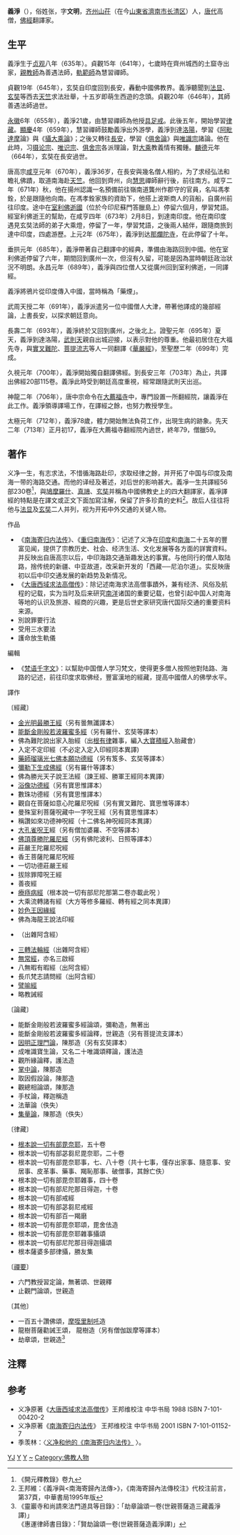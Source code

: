 {{noteTA
|1=zh-hans:义净; zh-hant:義淨;
}}
{{Infobox_ Buddhist
| name = 義淨
| image = Yi_Jing.JPG
| imagesize =
| caption = 
| birth_date =唐太宗貞觀九年 (635年)
| birth_place = 
| birth_name = 张文明
| death_date = 唐玄宗先天二年(713年)
| death_place =大薦福寺翻經院
| residence =
| prizes =
| citizenship =
| nationality = 
| known_for = 
| school =
| callsign  = 
| title= 
| deity =
| education = 
| work_institution = 大薦福寺
| advisor = 慧習禪師
| students = 
| publication =
| publication_translate = 
| incarnation_from =
| reincarnation_to = 
| successor=
| footnotes =
}}
{{佛教}}
'''義淨'''（{{bd|635年||713年||}}），俗姓张，字'''文明'''，[[齐州_(北魏)|齐州]][[山茌县|山茌]]（在今[[山東省|山東省]][[濟南市|濟南市]][[长清区|长清区]]）人，[[唐代|唐代]]高僧，[[佛經|佛經]]翻譯家。

==生平==

義淨生于[[貞觀_(唐朝)|贞观]]八年（635年）。貞觀15年（641年），七歲時在齊州城西的土窟寺出家，[[親教師|親教師]]為善遇法師，[[軌範師|軌範師]]為慧習禪師。

貞觀19年（645年），玄奘自印度回到長安，轟動中國佛教界。義淨聽聞到[[法显|法显]]、[[玄奘|玄奘]]等西去[[天竺|天竺]]求法壯舉，十五岁即萌生西遊的念頭。貞觀20年（646年），其師善遇法師過世。

[[永徽|永徽]]6年（655年），義淨21歲，由慧習禪師為他授[[具足戒|具足戒]]。此後五年，開始學習[[律藏|律藏]]。[[顯慶|顯慶]]4年（659年），慧習禪師鼓勵義淨出外游學，義淨到達[[洛陽|洛陽]]，學習《[[阿毗達摩|阿毗達摩]]論》與《[[攝大乘論|攝大乘論]]》；之後又轉往[[長安|長安]]，學習《[[俱舍論|俱舍論]]》與[[唯識宗|唯識宗]]諸論。他在此時，习[[摄论宗|摄论宗]]、[[唯识宗|唯识宗]]、[[俱舍宗|俱舍宗]]各派理論，對[[大乘|大乘]]教義情有獨鍾。[[麟德|麟德]]元年（664年），玄奘在長安過世。

唐高宗[[咸亨|咸亨]]元年（670年），義淨36岁，在長安與幾名僧人相約，为了求经弘法和瞻礼佛蹟，取道南海赴[[天竺|天竺]]。他回到齊州，向[[慧思|慧思]]禪師辭行後，前往南方。咸亨二年（671年）秋，他在揚州認識一名預備前往嶺南道龔州作郡守的官員，名叫馮孝銓，於是跟隨他向南。在馮孝銓家族的資助下，他搭上波斯商人的貨船，自廣州前往印度。途中在[[室利佛逝|室利佛逝國]]（位於今印尼蘇門答臘島上）停留六個月，學習梵語。經室利佛逝王的幫助，在咸亨四年（673年）2月8日，到達南印度。他在南印度遇見玄奘法師的弟子大乘燈，停留了一年，學習梵語，之後兩人結伴，跟隨商旅到達中印度，四處游歷。上元2年（675年），義淨到达[[那爛陀寺|那爛陀寺]]，在此停留了十年。

垂拱元年（685年），義淨帶著自己翻譯中的經典，準備由海路回到中國。他在室利佛逝停留了六年，期間回到廣州一次，但沒有久留，可能是因為當時朝廷政治狀況不明朗。永昌元年（689年），義淨與四位僧人又從廣州回到室利佛逝，一同譯經。

義淨將鴉片從印度傳入中國，當時稱為「藥煙」。

武周天授二年（691年），義淨派遣另一位中國僧人大津，帶著他譯成的幾部經論，上書長安，以探求朝廷意向。

長壽二年（693年），義淨終於又回到廣州，之後北上。證聖元年（695年）夏天，義淨到達洛陽，[[武則天|武則天]]親自出城迎接，以表示對他的尊重。他最初居住在大福先寺，與[[實叉難陀|實叉難陀]]、[[菩提流志|菩提流志]]等人一同翻譯《[[華嚴經|華嚴經]]》，至聖歷二年（699年）完成。

久視元年（700年），義淨開始獨自翻譯佛經。到長安三年（703年）為止，共譯出佛經20部115卷。義淨此時受到朝廷高度重視，經常跟隨武則天出巡。

神龍二年（706年），唐中宗命令在[[大薦福寺|大薦福寺]]中，專門設置一所翻經院，讓義淨在此工作。義淨領導譯場工作，在譯經之餘，也努力教授學生。

太極元年（712年），義淨78歲，體力開始無法負荷工作，出現生病的跡象。先天二年（713年）正月初17，義淨在大薦福寺翻經院內過世，終年79，僧臘59。

==著作==
义净一生，有志求法，不惜循海路赴印，求取经律之餘，并开拓了中国与印度及南海一带的海路交通。而他的译经及著述，对后世的影响甚大。義凈一生共譯經56部230卷<ref>《開元釋教錄》卷九</ref>，與[[鳩摩羅什|鳩摩羅什]]、[[真諦|真諦]]、[[玄奘|玄奘]]并稱為中國佛教史上的四大翻譯家，義凈譯經的特點是在譯文或正文下面加寫注解，保留了許多珍貴的史料<ref>王邦維：《義凈與<南海寄歸內法傳>》，《南海寄歸內法傳校注》代校注前言，第37頁，中華書局1995年版</ref>。故后人往往将他与[[法显|法显]]及[[玄奘|玄奘]]二人并列，视为开拓中外交通的关键人物。

;作品
*《[[南海寄归内法传|南海寄归内法传]]》、《[[重归南海传|重归南海传]]》：记述了义净在[[印度|印度]]和[[南海|南海]]二十五年的豐富见闻，提供了宗教历史、社会、经济生活、文化发展等各方面的詳實資料。并反映出自唐高宗以后，中印海路交通渐趣发达的事實。与他同行的僧人取陆路，捨传统的新疆、中亚故道，改采新开发的「西藏──尼泊尔道」。实反映唐初以后中印交通发展的新趋势及新情况。
*《[[大唐西域求法高僧传|大唐西域求法高僧传]]》：除记述南海求法高僧事蹟外，兼有经济、风俗及航程的记载，实为当时及后来研究[[南洋|南洋]]诸国的重要记载，也曾引起中国人对南海等地的认识及旅游、經商的兴趣，更是后世史家研究唐代国际交通的重要资料来源。
* 別說罪要行法
* 受用三水要法
* 護命放生軌儀

;編輯
*《[[梵语千字文|梵语千字文]]》：以幫助中国僧人学习梵文，使得更多僧人按照他對陆路、海路的记述，前往印度求取佛经，豐富漢地的經藏，提高中國僧人的佛學水平。

;譯作
{{Refbegin|30em}}
〔經藏〕
* [[金光明最勝王經|金光明最勝王經]]（另有曇無讖譯本）
* [[能斷金剛般若波羅蜜多經|能斷金剛般若波羅蜜多經]]（另有羅什、玄奘等譯本）
* 佛為難陀說出家入胎經（出[[根本說一切有部毘奈耶|根有律]]雜事，編入[[大寶積經|大寶積經]]入胎藏會）
* 入定不定印經（不必定入定入印經同本異譯)
* [[藥師琉璃光七佛本願功德經|藥師瑠璃光七佛本願功德經]]（另有笈多、玄奘等譯本）
* [[彌勒下生經|彌勒下生成佛經]]（另有羅什等譯本）
* 佛為勝光天子說王法經（諫王經、勝軍王經同本異譯）
* [[浴佛功德經|浴像功德經]]（另有寶思惟譯本）
* 數珠功德經（另有寶思惟譯本）
* 觀自在菩薩如意心陀羅尼呪經（另有實叉難陀、寶思惟等譯本）
* 曼殊室利菩薩呪藏中一字呪王經（另有寶思惟譯本）
* 稱讚如來功德神呪經（十二佛名神呪經同本異譯）
*[[孔雀明王|大孔雀呪王]]經（另有僧加婆羅、不空等譯本）
* [[佛頂尊勝陀羅尼經|佛頂尊勝陀羅尼經]]（另有佛陀波利、日照等譯本）
* 莊嚴王陀羅尼呪經
* 香王菩薩陀羅尼呪經
* 一切功德莊嚴王經
* 拔除罪障呪王經
* 善夜經
* [[療痔病經|療痔病經]]（根本說一切有部尼陀那第二卷亦載此呪 ）
* 大乘流轉諸有經（大方等修多羅經、轉有經之同本異譯）
* [[妙色王因緣經|妙色王因緣經]]
* 佛為海龍王說法印經
* {{tsl|en|Anattalakkhaṇa Sutta|五蘊皆空經}}（出雜阿含經）
* [[轉法輪經|三轉法輪經]]（出雜阿含經）
* [[無常經|無常經]]，亦名三啟經
*八無暇有暇經（出阿含經）
* 長爪梵志請問經（出阿含經）
*[[譬喻經_(義淨)|譬喻經]]
* 略教誡經
〔論藏〕
* 能斷金剛般若波羅蜜多經論頌，彌勒造，無著出
* 能斷金剛般若波羅蜜多經論釋，世親造（另有菩提流支譯本）
* [[因明正理門論|因明正理門論]]，陳那造（另有玄奘譯本）
* 成唯識寶生論，又名二十唯識頌釋論，護法造
* 觀所緣論釋，護法造
* [[掌中論|掌中論]]，陳那造
* 取因假設論，陳那造
* 觀總相論頌，陳那造
* 手杖論，釋迦稱造
*法華論（佚失）
*[[集量論|集量論]]，陳那造（佚失）
〔律藏〕
* [[根本說一切有部毘奈耶|根本說一切有部毘奈耶]]，五十卷
* 根本說一切有部苾芻尼毘奈耶，二十卷
* 根本說一切有部毘奈耶事，七、八十卷（共十七事，僅存出家事、隨意事、安居事、皮革事、藥事、羯恥那事、破僧事，其餘亡佚）
* 根本說一切有部毘奈耶雜事，四十卷
* 根本說一切有部尼陀那目得迦，十卷
* 根本說一切有部戒經
* 根本說一切有部苾芻尼戒經
* 根本說一切有部百一羯磨
* 根本說一切有部毘奈耶頌，毘舍佉造
* 根本說一切有部毘奈耶雜事攝頌
* 根本說一切有部尼陀那目得迦攝頌
* 根本薩婆多部律攝，勝友集
〔[[禪經|禪要]]〕
* 六門教授習定論，無著頌、世親釋
* 止觀門論頌，世親造
〔其他〕
* 一百五十讚佛頌，[[摩咥里制吒|摩咥里制吒]]造
* 龍樹菩薩勸誡王頌， 龍樹造（另有僧伽跋摩等譯本）
* 劫章頌，世親造<ref>《靈巖寺和尚請來法門道具等目錄》：「劫章論頌一卷(世親菩薩造三藏義淨譯)」<br/>《惠運律師書目錄》：「賢劫論頌一卷(世親菩薩造義淨譯)」 </ref>
{{Refend}}

==注釋==
{{Portal box|中国|佛教|人物}}
<div class="references-small">
<references />
</div>

==参考==
*义净原著《[[大唐西域求法高僧传|大唐西域求法高僧传]]》王邦维校注 中华书局 1988  ISBN 7-101-00420-2
*义净原著《[[南海寄归内法传|南海寄归内法传]]》 王邦维校注 中华书局 2001  ISBN 7-101-01152-7
*季羡林：〈[http://www.nssd.org/articles/article_read.aspx?id=1003011343 义净和他的《南海寄归内法传》] {{Wayback|url=http://www.nssd.org/articles/article_read.aspx?id=1003011343 |date=20201123081141 }}〉。

[[Category:唐朝僧人|YJ]]
[[Category:佛经翻译家|Y]]
[[Category:济南人|Y]]
[[Category:张姓|~]]
[[Category:佛教人物|Category:佛教人物]]